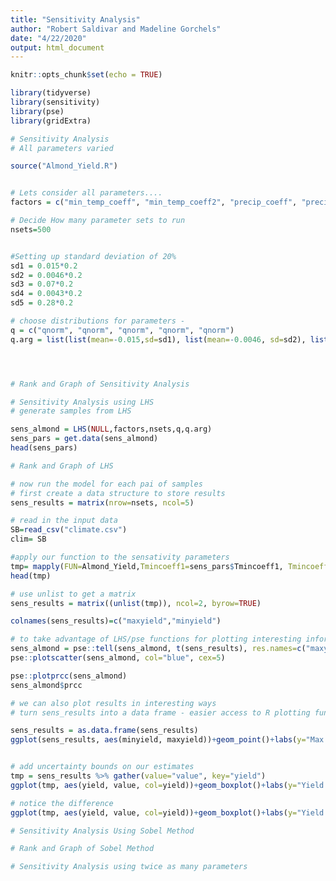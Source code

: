 ```yaml
---
title: "Sensitivity Analysis"
author: "Robert Saldivar and Madeline Gorchels"
date: "4/22/2020"
output: html_document
---
```


```r
knitr::opts_chunk$set(echo = TRUE)
```

```r

library(tidyverse)
library(sensitivity)
library(pse)
library(gridExtra)


```

```r
# Sensitivity Analysis
# All parameters varied

source("Almond_Yield.R")


# Lets consider all parameters....
factors = c("min_temp_coeff", "min_temp_coeff2", "precip_coeff", "precip_coeff2", "intercept")

# Decide How many parameter sets to run
nsets=500


#Setting up standard deviation of 20%
sd1 = 0.015*0.2
sd2 = 0.0046*0.2
sd3 = 0.07*0.2
sd4 = 0.0043*0.2
sd5 = 0.28*0.2

# choose distributions for parameters - 
q = c("qnorm", "qnorm", "qnorm", "qnorm", "qnorm")
q.arg = list(list(mean=-0.015,sd=sd1), list(mean=-0.0046, sd=sd2), list(mean=-0.07, sd=sd3), list(mean=0.0043, sd=sd4), list(mean=0.28, sd=sd5))





```

```r
# Rank and Graph of Sensitivity Analysis


```


```r
# Sensitivity Analysis using LHS
# generate samples from LHS

sens_almond = LHS(NULL,factors,nsets,q,q.arg)
sens_pars = get.data(sens_almond)
head(sens_pars)

```


```r
# Rank and Graph of LHS

# now run the model for each pai of samples
# first create a data structure to store results
sens_results = matrix(nrow=nsets, ncol=5)

# read in the input data
SB=read_csv("climate.csv")
clim= SB

#apply our function to the sensativity parameters 
tmp= mapply(FUN=Almond_Yield,Tmincoeff1=sens_pars$Tmincoeff1, Tmincoeff2=sens_pars$Tmincoeff2, MoreArgs=list(clim=clim))
head(tmp)

# use unlist to get a matrix
sens_results = matrix((unlist(tmp)), ncol=2, byrow=TRUE)

colnames(sens_results)=c("maxyield","minyield")

# to take advantage of LHS/pse functions for plotting interesting information we can send results back
sens_almond = pse::tell(sens_almond, t(sens_results), res.names=c("maxyield","minyield"))
pse::plotscatter(sens_almond, col="blue", cex=5)

pse::plotprcc(sens_almond)
sens_almond$prcc

# we can also plot results in interesting ways
# turn sens_results into a data frame - easier access to R plotting functions

sens_results = as.data.frame(sens_results)
ggplot(sens_results, aes(minyield, maxyield))+geom_point()+labs(y="Max Yield (as anomoly)", "Min Yield (as anomoly")


# add uncertainty bounds on our estimates
tmp = sens_results %>% gather(value="value", key="yield")
ggplot(tmp, aes(yield, value, col=yield))+geom_boxplot()+labs(y="Yield (as anomoly)")

# notice the difference
ggplot(tmp, aes(yield, value, col=yield))+geom_boxplot()+labs(y="Yield (as anomoly)")+facet_wrap(~yield, scales="free")
```


```r
# Sensitivity Analysis Using Sobel Method

```

```r
# Rank and Graph of Sobel Method
```


```r
# Sensitivity Analysis using twice as many parameters


```

